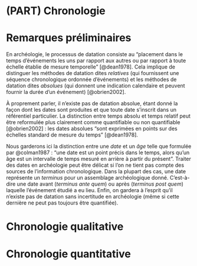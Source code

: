 # (PART) Chronologie {-}

# Remarques préliminaires

En archéologie, le processus de datation consiste au "placement dans le temps d'événements les uns par rapport aux autres ou par rapport à toute échelle établie de mesure temporelle" [@dean1978]. Cela implique de distinguer les méthodes de datation dites *relatives* (qui fournissent une séquence chronologique ordonnée d'événements) et les méthodes de datation dites *absolues* (qui donnent une indication calendaire et peuvent fournir la durée d'un événement) [@obrien2002].

À proprement parler, il n'existe pas de datation absolue, étant donné la façon dont les dates sont produites et que toute date s'inscrit dans un référentiel particulier. La distinction entre temps absolu et temps relatif peut être reformulée plus clairement comme quantifiable ou non quantifiable [@obrien2002] : les dates absolues "sont exprimées en points sur des échelles standard de mesure du temps" [@dean1978].

Nous garderons ici la distinction entre une *date* et un *âge* telle que formulée par @colman1987 : "une date est un point précis dans le temps, alors qu'un âge est un intervalle de temps mesuré en arrière à partir du présent". Traiter des dates en archéologie peut être délicat si l'on ne tient pas compte des sources de l'information chronologique. Dans la plupart des cas, une date représente un *terminus* pour un assemblage archéologique donné. C'est-à-dire une date avant (*terminus ante quem*) ou après (*terminus post quem*) laquelle l'événement étudié a eu lieu. Enfin, on gardera à l'esprit qu'il n'existe pas de datation sans incertitude en archéologie (même si cette dernière ne peut pas toujours être quantifiée).

# Chronologie qualitative

# Chronologie quantitative
